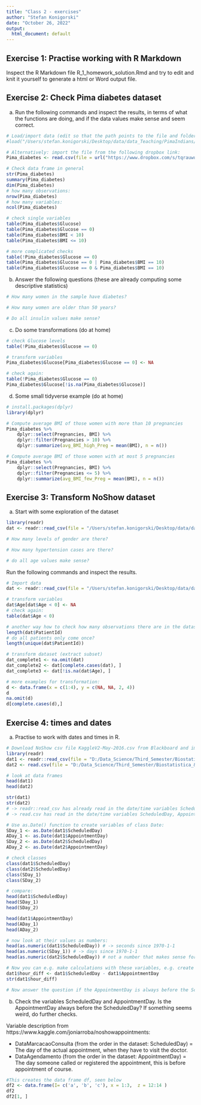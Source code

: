 ---
title: "Class 2 - exercises"
author: "Stefan Konigorski"
date: "October 26, 2022"
output:
  html_document: default
---

## Exercise 1: Practise working with R Markdown

Inspect the R Markdown file R_1_homework_solution.Rmd and try to edit and knit it yourself to generate a html or Word output file.

## Exercise 2: Check Pima diabetes dataset

a) Run the following commands and inspect the results, in terms of what the functions are doing, and if the data values make sense and seem correct.

```{r}
# Load/import data (edit so that the path points to the file and folder where you have saved the Pima_diabetes.Rdata file on your laptop)
#load("/Users/stefan.konigorski/Desktop/data/data_Teaching/PimaIndians/Pima_diabetes.RData")

# Alternatively: import the file from the following dropbox link:
Pima_diabetes <- read.csv(file = url("https://www.dropbox.com/s/tqrauwuxyi03kee/Pima_diabetes.csv?dl=1"))

# Check data frame in general
str(Pima_diabetes)
summary(Pima_diabetes)
dim(Pima_diabetes)
# how many observations:
nrow(Pima_diabetes)
# how many variables:
ncol(Pima_diabetes) 

# check single variables
table(Pima_diabetes$Glucose)
table(Pima_diabetes$Glucose == 0)
table(Pima_diabetes$BMI < 10)
table(Pima_diabetes$BMI <= 10)

# more complicated checks
table(!Pima_diabetes$Glucose == 0)
table(Pima_diabetes$Glucose == 0 | Pima_diabetes$BMI == 10)
table(Pima_diabetes$Glucose == 0 & Pima_diabetes$BMI == 10)
```

b) Answer the following questions (these are already computing some descriptive statistics)

```{r}
# How many women in the sample have diabetes?

# How many women are older than 50 years?

# Do all insulin values make sense?
```

c) Do some transformations (do at home)

```{r}
# check Glucose levels
table(!Pima_diabetes$Glucose == 0)

# transform variables
Pima_diabetes$Glucose[Pima_diabetes$Glucose == 0] <- NA

# check again:
table(!Pima_diabetes$Glucose == 0)
Pima_diabetes$Glucose[!is.na(Pima_diabetes$Glucose)]
```

d) Some small tidyverse example (do at home)

```{r}
# install.packages(dplyr)
library(dplyr)

# Compute average BMI of those women with more than 10 pregnancies
Pima_diabetes %>%
	dplyr::select(Pregnancies, BMI) %>% 
	dplyr::filter(Pregnancies > 10) %>%
	dplyr::summarize(avg_BMI_high_Preg = mean(BMI), n = n())

# Compute average BMI of those women with at most 5 pregnancies
Pima_diabetes %>%
	dplyr::select(Pregnancies, BMI) %>% 
	dplyr::filter(Pregnancies <= 5) %>%
	dplyr::summarize(avg_BMI_few_Preg = mean(BMI), n = n())
```

## Exercise 3: Transform NoShow dataset

a) Start with some exploration of the dataset

```{r}
library(readr)
dat <- readr::read_csv(file = "/Users/stefan.konigorski/Desktop/data/data_Teaching/NoShow/KaggleV2-May-2016.csv")

# How many levels of gender are there?

# How many hypertension cases are there?

# do all age values make sense?
```

Run the following commands and inspect the results. 

```{r}
# Import data
dat <- readr::read_csv(file = "/Users/stefan.konigorski/Desktop/data/data_Teaching/NoShow/KaggleV2-May-2016.csv")

# transform variables
dat$Age[dat$Age < 0] <- NA
# check again:
table(dat$Age < 0)

# another way how to check how many observations there are in the dataset
length(dat$PatientId)
# do all patients only come once?
length(unique(dat$PatientId))

# transform dataset (extract subset)
dat_complete1 <- na.omit(dat)
dat_complete2 <- dat[complete.cases(dat), ]
dat_complete3 <- dat[!is.na(dat$Age), ]

# more examples for transformation:
d <- data.frame(x = c(1:4), y = c(NA, NA, 2, 4))
d
na.omit(d)
d[complete.cases(d),]
```

## Exercise 4: times and dates

a) Practise to work with dates and times in R.

```{r}
# Download NoShow csv file KaggleV2-May-2016.csv from Blackboard and import in R using both the read.csv and readr::read_csv function.
library(readr)
dat1 <- readr::read_csv(file = "D:/Data_Science/Third_Semester/Biostatistica_&_Epidemiological_Data_Analysis_With_R/Lecture_2/Exercises/KaggleV2-May-2016.csv",show_col_types = FALSE)
dat2 <- read.csv(file = "D:/Data_Science/Third_Semester/Biostatistica_&_Epidemiological_Data_Analysis_With_R/Lecture_2/Exercises/KaggleV2-May-2016.csv")

# look at data frames
head(dat1)
head(dat2)

str(dat1)
str(dat2)
# -> readr::read_csv has already read in the date/time variables ScheduledDay, AppointmentDay correctly as date/time variable
# -> read.csv has read in the date/time variables ScheduledDay, AppointmentDay as factors

# Use as.Date() function to create variables of class Date:
SDay_1 <- as.Date(dat1$ScheduledDay)
ADay_1 <- as.Date(dat1$AppointmentDay)
SDay_2 <- as.Date(dat2$ScheduledDay)
ADay_2 <- as.Date(dat2$AppointmentDay)

# check classes
class(dat1$ScheduledDay)
class(dat2$ScheduledDay)
class(SDay_1)
class(SDay_2)

# compare:
head(dat1$ScheduledDay)
head(SDay_1)
head(SDay_2)

head(dat1$AppointmentDay)
head(ADay_1)
head(ADay_2)

# now look at their values as numbers:
head(as.numeric(dat1$ScheduledDay)) # -> seconds since 1970-1-1
head(as.numeric(SDay_1)) # -> days since 1970-1-1
head(as.numeric(dat2$ScheduledDay)) # not a number that makes sense for calculations (rank in ordering of dates)

# Now you can e.g. make calculations with these variables, e.g. create new variable that is the difference between two dates
dat1$hour_diff <- dat1$ScheduledDay - dat1$AppointmentDay
str(dat1$hour_diff)

# Now answer the question if the AppointmentDay is always before the ScheduledDay?
```

b) Check the variables ScheduledDay and AppointmentDay. Is the AppointmentDay always before the ScheduledDay? If something seems weird, do further checks.

Variable description from https://www.kaggle.com/joniarroba/noshowappointments: 

* DataMarcacaoConsulta (from the order in the dataset: ScheduledDay) = The day of the actual appointment, when they have to visit the doctor.
* DataAgendamento (from the order in the dataset: AppointmentDay) = The day someone called or registered the appointment, this is before appointment of course.

```{r}
#This creates the data frame df, seen below
df2 <- data.frame(I= c('a', 'b', 'c'), x = 1:3,  z = 12:14 )
df2
df2[1, ]
```


